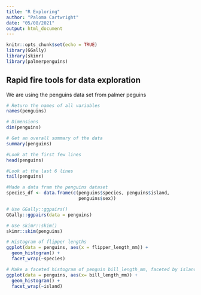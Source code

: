 ```yaml
---
title: "R Exploring"
author: "Paloma Cartwright"
date: "05/08/2021"
output: html_document
---
```


```r
knitr::opts_chunk$set(echo = TRUE)
library(GGally)
library(skimr)
library(palmerpenguins)

```

## Rapid fire tools for data exploration 

We are using the penguins data set from palmer peguins 
```r
# Return the names of all variables 
names(penguins)

# Dimensions 
dim(penguins)

# Get an overall summary of the data 
summary(penguins)

#Look at the first few lines 
head(penguins)

#Look at the last 6 lines 
tail(penguins)

#Made a data fram the penguins dataset 
species_df <- data.frame(c(penguins$species, penguins$island,
                           penguins$sex))

# Use GGally::ggpairs()
GGally::ggpairs(data = penguins)

# Use skimr::skim()
skimr::skim(penguins)

# Histogram of flipper lengths
ggplot(data = penguins, aes(x = flipper_length_mm)) + 
  geom_histogram() + 
  facet_wrap(~species)

# Make a faceted histogram of penguin bill_length_mm, faceted by island 
ggplot(data = penguins, aes(x= bill_length_mm)) + 
  geom_histogram() +
  facet_wrap(~island)

```



